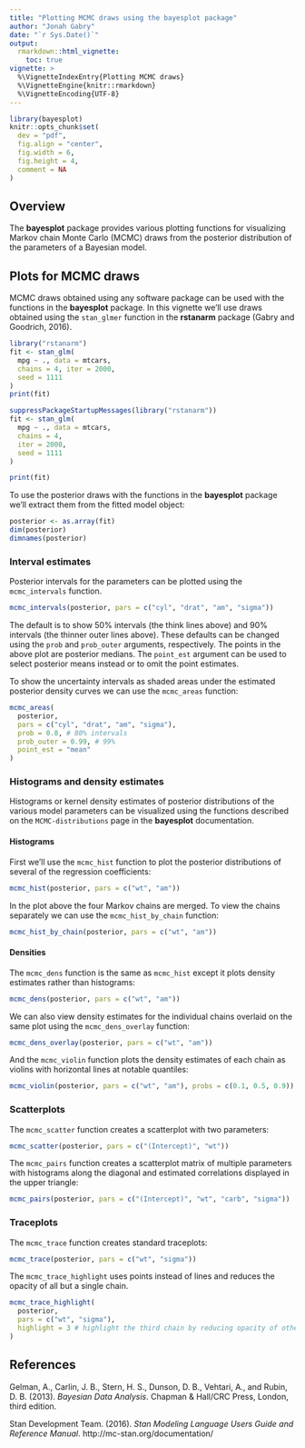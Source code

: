 ```yaml
---
title: "Plotting MCMC draws using the bayesplot package"
author: "Jonah Gabry"
date: "`r Sys.Date()`"
output: 
  rmarkdown::html_vignette:
    toc: true
vignette: >
  %\VignetteIndexEntry{Plotting MCMC draws}
  %\VignetteEngine{knitr::rmarkdown}
  %\VignetteEncoding{UTF-8}
---
```


```r
library(bayesplot)
knitr::opts_chunk$set(
  dev = "pdf",
  fig.align = "center",
  fig.width = 6,
  fig.height = 4,
  comment = NA
)
```

## Overview

The **bayesplot** package provides various plotting functions for visualizing
Markov chain Monte Carlo (MCMC) draws from the posterior distribution of the
parameters of a Bayesian model.

## Plots for MCMC draws

MCMC draws obtained using any software package can be used with the functions in
the **bayesplot** package. In this vignette we'll use draws obtained using the
`stan_glmer` function in the **rstanarm** package (Gabry and Goodrich, 2016).

```r
library("rstanarm")
fit <- stan_glm(
  mpg ~ ., data = mtcars, 
  chains = 4, iter = 2000,
  seed = 1111
)
print(fit)
```

```r
suppressPackageStartupMessages(library("rstanarm"))
fit <- stan_glm(
  mpg ~ ., data = mtcars, 
  chains = 4, 
  iter = 2000,
  seed = 1111
)
```

```r
print(fit)
```

To use the posterior draws with the functions in the **bayesplot** package
we'll extract them from the fitted model object: 

```r
posterior <- as.array(fit)
dim(posterior)
dimnames(posterior)
```

### Interval estimates

Posterior intervals for the parameters can be plotted using the `mcmc_intervals`
function.

```r
mcmc_intervals(posterior, pars = c("cyl", "drat", "am", "sigma"))
```

The default is to show 50% intervals (the think lines above) and 90% intervals 
(the thinner outer lines above). These defaults can be changed using the `prob`
and `prob_outer` arguments, respectively. The points in the above plot 
are posterior medians. The `point_est` argument can be used to select posterior
means instead or to omit the point estimates.

To show the uncertainty intervals as shaded areas under the estimated posterior
density curves we can use the `mcmc_areas` function:

```r
mcmc_areas(
  posterior, 
  pars = c("cyl", "drat", "am", "sigma"),
  prob = 0.8, # 80% intervals
  prob_outer = 0.99, # 99%
  point_est = "mean"
)
```


### Histograms and density estimates

Histograms or kernel density estimates of posterior distributions of the various
model parameters can be visualized using the functions described on the 
`MCMC-distributions` page in the **bayesplot** documentation.

#### Histograms

First we'll use the `mcmc_hist` function to plot the posterior distributions
of several of the regression coefficients:

```r
mcmc_hist(posterior, pars = c("wt", "am"))
```

In the plot above the four Markov chains are merged. To view the chains 
separately we can use the `mcmc_hist_by_chain` function:

```r
mcmc_hist_by_chain(posterior, pars = c("wt", "am"))
```

#### Densities

The `mcmc_dens` function is the same as `mcmc_hist` except it plots 
density estimates rather than histograms:

```r
mcmc_dens(posterior, pars = c("wt", "am"))
```

We can also view density estimates for the individual chains overlaid on the 
same plot using the `mcmc_dens_overlay` function:

```r
mcmc_dens_overlay(posterior, pars = c("wt", "am"))
```

And the `mcmc_violin` function plots the density estimates of each chain as
violins with horizontal lines at notable quantiles:

```r
mcmc_violin(posterior, pars = c("wt", "am"), probs = c(0.1, 0.5, 0.9))
```

### Scatterplots

The `mcmc_scatter` function creates a scatterplot with two parameters:

```r
mcmc_scatter(posterior, pars = c("(Intercept)", "wt"))
```

The `mcmc_pairs` function creates a scatterplot matrix of multiple parameters
with histograms along the diagonal and estimated correlations displayed
in the upper triangle:

```r
mcmc_pairs(posterior, pars = c("(Intercept)", "wt", "carb", "sigma"))
```

### Traceplots 

The `mcmc_trace` function creates standard traceplots:

```r
mcmc_trace(posterior, pars = c("wt", "sigma"))
```

The `mcmc_trace_highlight` uses points instead of lines and reduces the opacity
of all but a single chain.

```r
mcmc_trace_highlight(
  posterior, 
  pars = c("wt", "sigma"), 
  highlight = 3 # highlight the third chain by reducing opacity of others
)
```

## References

Gelman, A., Carlin, J. B., Stern, H. S., Dunson, D. B., Vehtari, A., and
Rubin, D. B. (2013). *Bayesian Data Analysis*. Chapman & Hall/CRC Press, London,
third edition.

Stan Development Team. (2016). *Stan Modeling Language Users
Guide and Reference Manual*. http://mc-stan.org/documentation/
